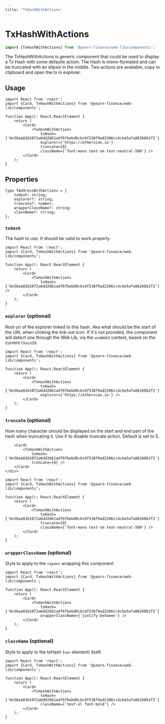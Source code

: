 ```yaml
---
title: 'TxHashWithActions'
---
```



# TxHashWithActions
```ts
import {TxHashWithActions} from '@yearn-finance/web-lib/components';
```

<CodeExample>
	<div className="w-3/4">
		<Card>
			<TxHashWithActions
				txHash={'0x56aa0161072a6dd2661adf6fbebd0cbc6f538f9ad2306cc4cbe5afa06268b2f2'}
				explorer={'https://etherscan.io'}
				truncate={5}
				className={'font-mono text-sm text-neutral-500'} />
		</Card>
	</div>
</CodeExample>

The TxHashWithActions is generic component that could be used to display a Tx Hash with some defaults action. The Hash is mono-formated and can be truncated with an elipsis in the middle.
Two actions are available, copy to clipboard and open the tx in explorer.

## Usage

```tsx
import React from 'react';
import {Card, TxHashWithActions} from '@yearn-finance/web-lib/components';

function App(): React.ReactElement {
	return (
		<Card>
			<TxHashWithActions
				txHash={'0x56aa0161072a6dd2661adf6fbebd0cbc6f538f9ad2306cc4cbe5afa06268b2f2'}
				explorer={'https://etherscan.io'}
				truncate={8}
				className={'font-mono text-sm text-neutral-500'} />
		</Card>
	);
}
```

## Properties

```tsx
type TAddressWithActions = {
	txHash: string;
	explorer?: string;
	truncate?: number;
	wrapperClassName?: string;
	className?: string;
};
```

### `txHash`
The hash to use. It should be valid to work properly.
```tsx {8}
import React from 'react';
import {Card, TxHashWithActions} from '@yearn-finance/web-lib/components';

function App(): React.ReactElement {
	return (
		<Card>
			<TxHashWithActions
				txHash={'0x56aa0161072a6dd2661adf6fbebd0cbc6f538f9ad2306cc4cbe5afa06268b2f2'} />
		</Card>
	);
}
```

### `explorer` (optional)
Root uri of the explorer linked to this hash. Aka what should be the start of the URL when clicking the link-out icon. If it's not provided, the component will detect one through the Web Lib, via the `useWeb3` context, based on the current `ChainID`.
```tsx {9}
import React from 'react';
import {Card, TxHashWithActions} from '@yearn-finance/web-lib/components';

function App(): React.ReactElement {
	return (
		<Card>
			<TxHashWithActions
				txHash={'0x56aa0161072a6dd2661adf6fbebd0cbc6f538f9ad2306cc4cbe5afa06268b2f2'}
				explorer={'https://etherscan.io'} />
		</Card>
	);
}
```

### `truncate` (optional)
How many character should be displayed on the start and end part of the hash when truncating it. Use 0 to disable truncate action. Default is set to 5.

<CodeExample>
	<div className="w-full flex flex-col space-y-2">
		<Card>
			<TxHashWithActions
				txHash={'0x56aa0161072a6dd2661adf6fbebd0cbc6f538f9ad2306cc4cbe5afa06268b2f2'}
				truncate={0} />
		</Card>

		<Card>
			<TxHashWithActions
				txHash={'0x56aa0161072a6dd2661adf6fbebd0cbc6f538f9ad2306cc4cbe5afa06268b2f2'}
				truncate={8} />
		</Card>
	</div>
</CodeExample>

```tsx {9}
import React from 'react';
import {Card, TxHashWithActions} from '@yearn-finance/web-lib/components';

function App(): React.ReactElement {
	return (
		<Card>
			<TxHashWithActions
				txHash={'0x56aa0161072a6dd2661adf6fbebd0cbc6f538f9ad2306cc4cbe5afa06268b2f2'}
				truncate={0}
				className={'font-mono text-sm text-neutral-500'} />
		</Card>
	);
}
```

### `wrapperClassName` (optional)
Style to apply to the `<span>` wrapping this component.

<CodeExample>
	<div className="w-3/4">
		<Card>
			<TxHashWithActions
				txHash={'0x56aa0161072a6dd2661adf6fbebd0cbc6f538f9ad2306cc4cbe5afa06268b2f2'}
				wrapperClassName={'justify-between'} />
		</Card>
	</div>
</CodeExample>

```tsx {9}
import React from 'react';
import {Card, TxHashWithActions} from '@yearn-finance/web-lib/components';

function App(): React.ReactElement {
	return (
		<Card>
			<TxHashWithActions
				txHash={'0x56aa0161072a6dd2661adf6fbebd0cbc6f538f9ad2306cc4cbe5afa06268b2f2'}
				wrapperClassName={'justify-between'} />
		</Card>
	);
}
```

### `className` (optional)
Style to apply to the txHash (`<p>` element) itself.

<CodeExample>
	<div className="w-3/4">
		<Card>
			<TxHashWithActions
				txHash={'0x56aa0161072a6dd2661adf6fbebd0cbc6f538f9ad2306cc4cbe5afa06268b2f2'}
				className={'text-xl font-bold'} />
		</Card>
	</div>
</CodeExample>

```tsx {9}
import React from 'react';
import {Card, TxHashWithActions} from '@yearn-finance/web-lib/components';

function App(): React.ReactElement {
	return (
		<Card>
			<TxHashWithActions
				txHash={'0x56aa0161072a6dd2661adf6fbebd0cbc6f538f9ad2306cc4cbe5afa06268b2f2'}
				className={'text-xl font-bold'} />
		</Card>
	);
}
```
